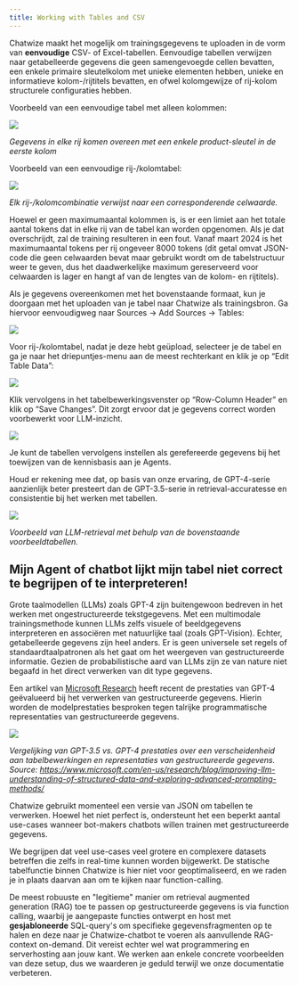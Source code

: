 ```yaml
--- 
title: Working with Tables and CSV
---
```


Chatwize maakt het mogelijk om trainingsgegevens te uploaden in de vorm van **eenvoudige** CSV- of Excel-tabellen. Eenvoudige tabellen verwijzen naar getabelleerde gegevens die geen samengevoegde cellen bevatten, een enkele primaire sleutelkolom met unieke elementen hebben, unieke en informatieve kolom-/rijtitels bevatten, en ofwel kolomgewijze of rij-kolom structurele configuraties hebben.

Voorbeeld van een eenvoudige tabel met alleen kolommen:

<Frame>
  <img src="/images/working-with-tables-1.png" />
</Frame>

_Gegevens in elke rij komen overeen met een enkele product-sleutel in de eerste kolom_

Voorbeeld van een eenvoudige rij-/kolomtabel:

<Frame>
  <img src="/images/working-with-tables-2.png" />
</Frame>

_Elk rij-/kolomcombinatie verwijst naar een corresponderende celwaarde._

Hoewel er geen maximumaantal kolommen is, is er een limiet aan het totale aantal tokens dat in elke rij van de tabel kan worden opgenomen. Als je dat overschrijdt, zal de training resulteren in een fout. Vanaf maart 2024 is het maximumaantal tokens per rij ongeveer 8000 tokens (dit getal omvat JSON-code die geen celwaarden bevat maar gebruikt wordt om de tabelstructuur weer te geven, dus het daadwerkelijke maximum gereserveerd voor celwaarden is lager en hangt af van de lengtes van de kolom- en rijtitels).

Als je gegevens overeenkomen met het bovenstaande formaat, kun je doorgaan met het uploaden van je tabel naar Chatwize als trainingsbron. Ga hiervoor eenvoudigweg naar Sources -> Add Sources -> Tables:

<Frame>
  <img src="/images/working-with-tables-3.png" />
</Frame>

Voor rij-/kolomtabel, nadat je deze hebt geüpload, selecteer je de tabel en ga je naar het driepuntjes-menu aan de meest rechterkant en klik je op “Edit Table Data”:

<Frame>
  <img src="/images/working-with-tables-4.png" />
</Frame>

Klik vervolgens in het tabelbewerkingsvenster op “Row-Column Header” en klik op “Save Changes”. Dit zorgt ervoor dat je gegevens correct worden voorbewerkt voor LLM-inzicht.

<Frame>
  <img src="/images/working-with-tables-5.png" />
</Frame>

Je kunt de tabellen vervolgens instellen als gerefereerde gegevens bij het toewijzen van de kennisbasis aan je Agents.

Houd er rekening mee dat, op basis van onze ervaring, de GPT-4-serie aanzienlijk beter presteert dan de GPT-3.5-serie in retrieval-accuratesse en consistentie bij het werken met tabellen.

<Frame>
  <img src="/images/working-with-tables-6.png" />
</Frame>

_Voorbeeld van LLM-retrieval met behulp van de bovenstaande voorbeeldtabellen._

## Mijn Agent of chatbot lijkt mijn tabel niet correct te begrijpen of te interpreteren!

Grote taalmodellen (LLMs) zoals GPT-4 zijn buitengewoon bedreven in het werken met ongestructureerde tekstgegevens. Met een multimodale trainingsmethode kunnen LLMs zelfs visuele of beeldgegevens interpreteren en associëren met natuurlijke taal (zoals GPT-Vision). Echter, getabelleerde gegevens zijn heel anders. Er is geen universele set regels of standaardtaalpatronen als het gaat om het weergeven van gestructureerde informatie. Gezien de probabilistische aard van LLMs zijn ze van nature niet begaafd in het direct verwerken van dit type gegevens.

Een artikel van [Microsoft Research](https://www.microsoft.com/en-us/research/blog/improving-llm-understanding-of-structured-data-and-exploring-advanced-prompting-methods/) heeft recent de prestaties van GPT-4 geëvalueerd bij het verwerken van gestructureerde gegevens. Hierin worden de modelprestaties besproken tegen talrijke programmatische representaties van gestructureerde gegevens.

<Frame>
  <img src="/images/working-with-tables-7.png" />
</Frame>

_Vergelijking van GPT-3.5 vs. GPT-4 prestaties over een verscheidenheid aan tabelbewerkingen en representaties van gestructureerde gegevens._  
_Source: https://www.microsoft.com/en-us/research/blog/improving-llm-understanding-of-structured-data-and-exploring-advanced-prompting-methods/_

Chatwize gebruikt momenteel een versie van JSON om tabellen te verwerken. Hoewel het niet perfect is, ondersteunt het een beperkt aantal use-cases wanneer bot-makers chatbots willen trainen met gestructureerde gegevens.

We begrijpen dat veel use-cases veel grotere en complexere datasets betreffen die zelfs in real-time kunnen worden bijgewerkt. De statische tabelfunctie binnen Chatwize is hier niet voor geoptimaliseerd, en we raden je in plaats daarvan aan om te kijken naar function-calling.

De meest robuuste en "legitieme" manier om retrieval augmented generation (RAG) toe te passen op gestructureerde gegevens is via function calling, waarbij je aangepaste functies ontwerpt en host met **gesjabloneerde** SQL-query's om specifieke gegevensfragmenten op te halen en deze naar je Chatwize-chatbot te voeren als aanvullende RAG-context on-demand. Dit vereist echter wel wat programmering en serverhosting aan jouw kant. We werken aan enkele concrete voorbeelden van deze setup, dus we waarderen je geduld terwijl we onze documentatie verbeteren.